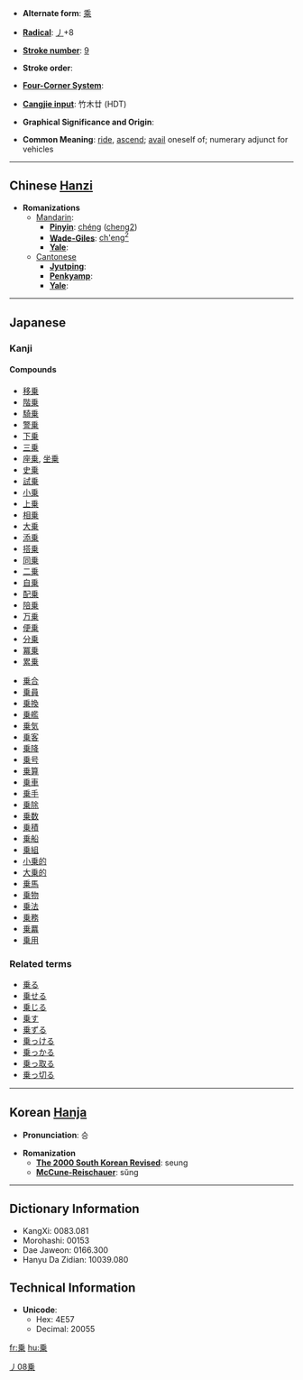 * '''Alternate form''': [[乘]]

* '''[[Wiktionary:Chinese radical index| Radical]]''': [[Wiktionary:Chinese radical index 丿|丿]]+8

* '''[[Wiktionary:Chinese total strokes index|Stroke number]]''': [[Wiktionary:Chinese total strokes index 9|9]]

* '''Stroke order''': 

* '''[[Wiktionary:Chinese four corner index|Four-Corner System]]''': 

* '''[[Wiktionary:Chinese Cangjie index|Cangjie input]]''': 竹木廿 (HDT)

* '''Graphical Significance and Origin''': 

* '''Common Meaning''': [[ride]], [[ascend]]; [[avail]] oneself of; numerary adjunct for vehicles

----

== Chinese [[Hanzi]] ==

* '''Romanizations'''
** [[Mandarin]]:
*** '''[[Pinyin]]''': [[chéng]] ([[cheng2]])
*** '''[[Wade-Giles]]''': [[ch'eng2|ch'eng<sup>2</sup>]]
*** '''[[Yale]]''': 
**[[Cantonese]]
***'''[[Jyutping]]''':
***'''[[Penkyamp]]''': 
***'''[[Yale]]''': 


----

== Japanese ==
===Kanji===
{{kanji|[[じょう]] ([[jō]]), [[しょう]] ([[shō]])|[[のる]] ([[乗る]], [[noru]]), [[のせる]] ([[乗せる]], [[noseru]])}}

====Compounds====
{{top}}
*[[移乗]]
*[[階乗]]
*[[騎乗]]
*[[警乗]]
*[[下乗]]
*[[三乗]]
*[[座乗]], [[坐乗]]
*[[史乗]]
*[[試乗]]
*[[小乗]]
*[[上乗]]
*[[相乗]]
*[[大乗]]
*[[添乗]]
*[[搭乗]]
*[[同乗]]
*[[二乗]]
*[[自乗]]
*[[配乗]]
*[[陪乗]]
*[[万乗]]
*[[便乗]]
*[[分乗]]
*[[冪乗]]
*[[累乗]]
{{mid}}
*[[乗合]]
*[[乗員]]
*[[乗換]]
*[[乗艦]]
*[[乗気]]
*[[乗客]]
*[[乗降]]
*[[乗号]]
*[[乗算]]
*[[乗車]]
*[[乗手]]
*[[乗除]]
*[[乗数]]
*[[乗積]]
*[[乗船]]
*[[乗組]]
*[[小乗的]]
*[[大乗的]]
*[[乗馬]]
*[[乗物]]
*[[乗法]]
*[[乗務]]
*[[乗羃]]
*[[乗用]]
{{bottom}}

===Related terms===
*[[乗る]]
*[[乗せる]]
*[[乗じる]]
*[[乗す]]
*[[乗ずる]]
*[[乗っける]]
*[[乗っかる]]
*[[乗っ取る]]
*[[乗っ切る]]

[[Category:Japanese kanji|丿08乗]]
----

== Korean [[Hanja]] ==

* '''Pronunciation''': 승

* '''Romanization'''
** '''[[The 2000 South Korean Revised Romanization|The 2000 South Korean Revised]]''': seung
** '''[[McCune-Reischauer]]''': sŭng

----

== Dictionary Information ==

* KangXi: 0083.081
* Morohashi: 00153
* Dae Jaweon: 0166.300
* Hanyu Da Zidian: 10039.080

== Technical Information ==

* '''Unicode''':
** Hex: 4E57
** Decimal: 20055

[[fr:乗]]
[[hu:乗]]